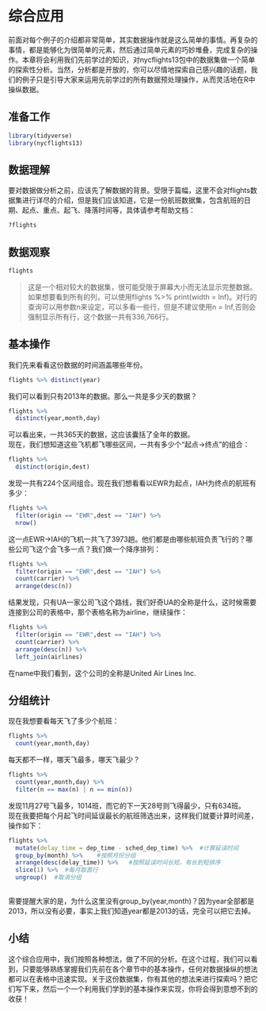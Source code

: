 
# 综合应用

前面对每个例子的介绍都非常简单，其实数据操作就是这么简单的事情。再复杂的事情，都是能够化为很简单的元素，然后通过简单元素的巧妙堆叠，完成复杂的操作。本章将会利用我们先前学过的知识，对nycflights13包中的数据集做一个简单的探索性分析。当然，分析都是开放的，你可以尽情地探索自己感兴趣的话题，我们的例子只是引导大家来运用先前学过的所有数据预处理操作，从而灵活地在R中操纵数据。

## 准备工作

```{r,message=FALSE}
library(tidyverse)
library(nycflights13)
```

## 数据理解
要对数据做分析之前，应该先了解数据的背景。受限于篇幅，这里不会对flights数据集进行详尽的介绍，但是我们应该知道，它是一份航班数据集，包含航班的日期、起点、重点、起飞、降落时间等，具体请参考帮助文档：
```{r}
?flights
```


## 数据观察
```{r}
flights
```

> 这是一个相对较大的数据集，很可能受限于屏幕大小而无法显示完整数据。如果想要看到所有的列，可以使用flights %>% print(width = Inf)。对行的查询可以用参数n来设定，可以多看一些行，但是不建议使用n = Inf,否则会强制显示所有行，这个数据一共有336,766行。

## 基本操作

我们先来看看这份数据的时间涵盖哪些年份。
```{r}
flights %>% distinct(year)
```
  
我们可以看到只有2013年的数据。那么一共是多少天的数据？

```{r}
flights %>% 
  distinct(year,month,day)
```
  
可以看出来，一共365天的数据，这应该囊括了全年的数据。  
现在，我们想知道这些飞机都飞哪些区间，一共有多少个“起点->终点”的组合：
```{r}
flights %>%
  distinct(origin,dest)
```
  
发现一共有224个区间组合。现在我们想看看以EWR为起点，IAH为终点的航班有多少：

```{r}
flights %>%
  filter(origin == "EWR",dest == "IAH") %>%
  nrow()
```
  
这一点EWR->IAH的飞机一共飞了3973趟。他们都是由哪些航班负责飞行的？哪些公司飞这个会飞多一点？我们做一个降序排列：

```{r}
flights %>%
  filter(origin == "EWR",dest == "IAH") %>%
  count(carrier) %>%
  arrange(desc(n))
```
  
结果发现，只有UA一家公司飞这个路线，我们好奇UA的全称是什么，这时候需要连接到公司的表格中，那个表格名称为airline，继续操作：

```{r}
flights %>%
  filter(origin == "EWR",dest == "IAH") %>%
  count(carrier) %>%
  arrange(desc(n)) %>%
  left_join(airlines)
```
  
在name中我们看到，这个公司的全称是United Air Lines Inc.  

## 分组统计
现在我想要看每天飞了多少个航班：
```{r}
flights %>%
  count(year,month,day)
```
  
每天都不一样，哪天飞最多，哪天飞最少？

```{r}
flights %>%
  count(year,month,day) %>%
  filter(n == max(n) | n == min(n))
```
  
发现11月27号飞最多，1014班，而它的下一天28号则飞得最少，只有634班。  
现在我要把每个月起飞时间延误最长的航班筛选出来，这样我们就要计算时间差，操作如下：

```{r}
flights %>%
  mutate(delay_time = dep_time - sched_dep_time) %>%  #计算延误时间
  group_by(month) %>%    #按照月份分组
  arrange(desc(delay_time)) %>%   #按照延误时间长短，有长到短排序
  slice(1) %>%  #每月取首行
  ungroup()  #取消分组
  
```
  
需要提醒大家的是，为什么这里没有group_by(year,month)？因为year全部都是2013，所以没有必要，事实上我们知道year都是2013的话，完全可以把它去掉。  

## 小结
这个综合应用中，我们按照各种想法，做了不同的分析。在这个过程，我们可以看到，只要能够熟练掌握我们先前在各个章节中的基本操作，任何对数据操纵的想法都可以在表格中迅速实现。关于这份数据集，你有其他的想法来进行探索吗？把它们写下来，然后一个一个利用我们学到的基本操作来实现，你将会得到意想不到的收获！


